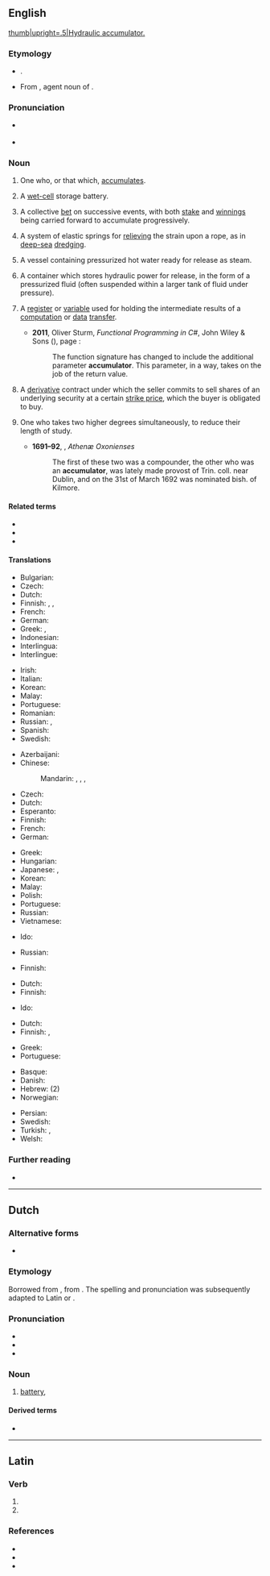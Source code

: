 ==English==
[[File:Image from page 066 of The Century dictionary and cyclopedia (1897) (14804974383).jpg|thumb|upright=.5|Hydraulic accumulator.]]

===Etymology===
* {{suffix|en|accumulate|or}}.
* From {{etyl|la|en}} {{m|la|accumulātor}}, agent noun of {{m|la|accumulō||pile up}}.

===Pronunciation===
* {{a|US}} {{IPA|en|/ə.ˈkjum.jə.ˌleɪ.tɚ/}}
* {{audio|en|en-us-accumulator.ogg|Audio (US)}}

===Noun===
{{en-noun}}

# {{lb|en|literal}} One who, or that which, [[accumulate]]s.
#: {{syn|en|collector}}
#: {{ux|en|He is a great '''accumulator''' of bad jokes.}}
# {{lb|en|British}} A [[wet cell|wet-cell]] storage battery.
#: {{ux|en|Looks like it's time to recharge the '''accumulator''' again.}}
# {{lb|en|betting}} A collective [[bet]] on successive events, with both [[stake]] and [[winnings]] being carried forward to accumulate progressively.
#: {{syn|en|parlay}}
# {{lb|en|mechanics}} A system of elastic springs for [[relieve|relieving]] the strain upon a rope, as in [[deep-sea]] [[dredging]].
# {{lb|en|manufacturing}} A vessel containing pressurized hot water ready for release as steam.
# {{lb|en|engineering|hydraulics}} A container which stores hydraulic power for release, in the form of a pressurized fluid (often suspended within a larger tank of fluid under pressure).
#: {{syn|en|shock absorber}}
# {{lb|en|programming}} A [[register]] or [[variable]] used for holding the intermediate results of a [[computation]] or [[data]] [[transfer]].
#* '''2011''', Oliver Sturm, ''Functional Programming in C#'', John Wiley & Sons ({{ISBN|9780470971109}}), page {{gbooks|gE9BukqrsrMC|122}}:
#*: The function  signature has changed to include the additional parameter '''accumulator'''. This  parameter, in a way, takes on the job of the return value.
# {{lb|en|finance}} A [[derivative]] contract under which the seller commits to sell shares of an underlying security at a certain [[strike price]], which the buyer is obligated to buy.
#: {{syn|en|share forward accumulator}}
# {{lb|en|UK|education|historical}} One who takes two higher degrees simultaneously, to reduce their length of study.
#* '''1691–92''', {{w|Anthony Wood (antiquary)}}, ''Athenæ Oxonienses''
#*: The first of these two was a compounder, the other who was an '''accumulator''', was lately made provost of Trin. coll. near Dublin, and on the 31st of March 1692 was nominated bish. of Kilmore.

====Related terms====
* {{l|en|accumulate}}
* {{l|en|accumulation}}
* {{l|en|accumulative}}

====Translations====
{{trans-top|one who or that which accumulates}}
* Bulgarian: {{t+|bg|акумула́тор|m}}
* Czech: {{t+|cs|akumulátor|m}}
* Dutch: {{t+|nl|verzamelaar|m}}
* Finnish: {{t+|fi|varaaja}}, {{t+|fi|kerääjä}}, {{t+|fi|varasto}}
* French: {{t+|fr|accumulateur|m}}
* German: {{t+|de|Akkumulator|m}}
* Greek: {{t+|el|αποταμιευτής|m|sc=Grek}}, {{t+|el|αποθησαυριστής|m|sc=Grek}}
* Indonesian: {{t+|id|akumulator}}
* Interlingua: {{t|ia|accumulator}}
* Interlingue: {{t|ie|acumulator}}
{{trans-mid}}
* Irish: {{t|ga|bailitheoir|m}}
* Italian: {{t+|it|accumulatore|m}}
* Korean: {{t|ko|축적자}}
* Malay: {{t|ms|penumpuk}}
* Portuguese: {{t+|pt|acumulador|m}}
* Romanian: {{t+|ro|acumulator}}
* Russian: {{t+|ru|аккумуля́тор|m}}, {{t+|ru|накопи́тель|m}}
* Spanish: {{t+|es|acumulador|m}}
* Swedish: {{t+|sv|ackumulator}}
{{trans-bottom}}

{{trans-top|wet-cell storage battery}}
* Azerbaijani: {{t|az|akkumulyator}}
* Chinese:
*: Mandarin: {{t+|cmn|蓄電池|sc=Hani}}, {{t+|cmn|蓄电池|tr=xùdiànchí|sc=Hani}}, {{t+|cmn|電瓶|sc=Hani}}, {{t+|cmn|电瓶|tr=diànpíng|sc=Hani}}
* Czech: {{t+|cs|akumulátor|m}}
* Dutch: {{t+|nl|accu|m}}
* Esperanto: {{t|eo|akumulatoro}}
* Finnish: {{t+|fi|akku}}
* French: {{t+|fr|accumulateur|m}}
* German: {{t+|de|Akkumulator|m}}
{{trans-mid}}
* Greek: {{t|el|ηλεκτρικός συσσωρευτής|m|sc=Grek}}
* Hungarian: {{t+|hu|akkumulátor}}
* Japanese: {{t+|ja|蓄電池|tr=ちくでんち, chikudenchi|sc=Jpan}}, {{t|ja|アキュムレータ|tr=akyumurēta|sc=Jpan}}
* Korean: {{t|ko|축적자}}
* Malay: {{t|ms|akumulator}}
* Polish: {{t+|pl|akumulator|m-in}}
* Portuguese: {{t+|pt|acumulador|m}}
* Russian: {{t+|ru|аккумуля́тор|m}}
* Vietnamese: {{t|vi|bình điện}}
{{trans-bottom}}

{{trans-top|betting: collective bet on successive events}}
{{trans-mid}}
{{trans-bottom}}

{{trans-top|mechanics: system of elastic springs for relieving strain upon a rope}}
* Ido: {{t|io|akumulilo}}
{{trans-mid}}
* Russian: {{t+|ru|колле́ктор|m}}
{{trans-bottom}}

{{trans-top|manufacturing: vessel containing pressurized hot water ready for release as steam}}
* Finnish: {{t|fi|höyryakku}}
{{trans-mid}}
{{trans-bottom}}

{{trans-top|hydraulics: container which stores hydraulic power for release}}
* Dutch: {{t+|nl|accumulator|m}}
* Finnish: {{t|fi|painesäiliö}}
{{trans-mid}}
* Ido: {{t+|io|akumulatoro}}
{{trans-bottom}}

{{trans-top|computer science: register for holding intermediate results}}
* Dutch: {{t+|nl|accumulator|m}}
* Finnish: {{t+|fi|akku}}, {{t+|fi|akkumulaattori}}
{{trans-mid}}
* Greek: {{t+|el|συσσωρευτής|m|sc=Grek}}
* Portuguese: {{t+|pt|acumulador|m}}
{{trans-bottom}}

{{trans-top|finance: type of derivative contract}}
{{trans-mid}}
{{trans-bottom}}

{{checktrans-top}}
* Basque: {{t-check|eu|metagailu}}
* Danish: {{t+check|da|akkumulator}}
* Hebrew: {{t-check|he|מצבר|m|tr=matzber|sc=Hebr}} (2)
* Norwegian: {{t+check|no|akkumulator}}
{{trans-mid}}
* Persian: {{t+check|fa|انباره|tr=anbareh}}
* Swedish: {{t+check|sv|ackumulator}}
* Turkish: {{t+check|tr|akü}}, {{t+check|tr|akümülatör}}
* Welsh: {{t-check|cy|cronadur|m}}
{{trans-bottom}}

===Further reading===
* {{pedialite|dab=accumulator}}

----

==Dutch==

===Alternative forms===
* {{l|nl|accumulateur}} {{q|archaic}}

===Etymology===
Borrowed from {{bor|nl|fr|accumulateur}}, from {{der|nl|la|accumulātor}}. The spelling and pronunciation was subsequently adapted to Latin or {{der|nl|en|accumulator}}.

===Pronunciation===
* {{IPA|nl|/ˌɑ.ky.myˈlaː.tɔr/}}
* {{hyphenation|nl|ac|cu|mu|la|tor}}
* {{rhymes|nl|aːtɔr}}

===Noun===
{{nl-noun|m|-:en|-}}

# {{lb|nl|dated|now|chiefly|historical}} [[battery]], {{l|en|accumulator}}
#: {{syn|nl|accu}}

====Derived terms====
* {{l|nl|accu}}

----

==Latin==

===Verb===
{{la-verb-form|accumulātor}}

# {{inflection of|la|accumulō||2|s|futr|pasv|impr}}
# {{inflection of|la|accumulō||3|s|futr|pasv|impr}}

===References===
* {{R:L&S}}
* {{R:Elementary Lewis}}
* {{R:Gaffiot}}